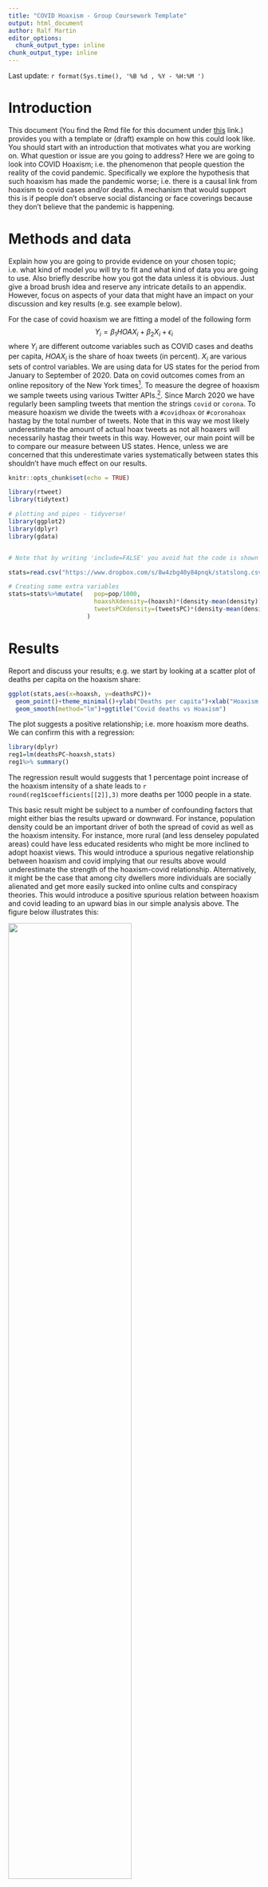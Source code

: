 ```yaml
---
title: "COVID Hoaxism - Group Coursework Template"
output: html_document
author: Ralf Martin
editor_options: 
  chunk_output_type: inline
chunk_output_type: inline
---
```






Last update:  `r format(Sys.time(), '%B %d , %Y - %H:%M ')`


# Introduction


This document (You find the Rmd file for this document under [this](https://mondpanther.github.io/datastorieshub/code/CourseworkGuide.Rmd) link.) provides you with a template or (draft) example on how this could look like. You should start with an introduction that motivates what you are working on. What question or issue are you going to address? 
Here we are going to look into COVID Hoaxism; i.e. the phenomenon that people question the reality of the covid pandemic. Specifically we explore the hypothesis that such hoaxism has made the pandemic worse; i.e. there is a causal link from hoaxism to covid cases and/or deaths. A mechanism that would support this is if people don't observe social distancing or face coverings because they don't believe that the pandemic is happening.


# Methods and data
Explain how you are going to provide evidence on your chosen topic; i.e. what kind of model you will try to fit and what kind of data you are going to use. Also briefly describe how you got the data unless it is obvious. Just give a broad brush idea and reserve any intricate details to an appendix. However, focus on aspects of your data that might have an impact on your discussion and key results (e.g. see example below).


For the case of covid hoaxism we are fitting a model of the following form
$$ Y_i=\beta_1 HOAX_i + \beta_2 X_i + \epsilon_i$$ 
where $Y_i$ are different outcome variables such as COVID cases and deaths per capita, $HOAX_i$ is the share of hoax tweets (in percent). $X_i$ are various sets of control variables.  We are using data for US states for the period from January to September of 2020. Data on covid outcomes comes from an online repository of the New York times^[More details [here](https://github.com/nytimes/covid-19-data)]. To measure the degree of hoaxism we sample tweets using various Twitter APIs.^[Here is a nice discussion how this can be done with R]. Since March 2020 we have regularly been sampling tweets that mention the strings `covid` or `corona`. To measure hoaxism we divide the tweets with a `#covidhoax` or `#coronahoax` hastag by the total number of tweets. 
Note that in this way we most likely underestimate the amount of actual hoax tweets as not all hoaxers will necessarily hastag their tweets in this way. However, our main point will be to compare our measure between US states. Hence, unless we are concerned that this underestimate varies systematically between states this shouldn't have much effect on our results.





```r
knitr::opts_chunk$set(echo = TRUE)

library(rtweet)
library(tidytext)

# plotting and pipes - tidyverse!
library(ggplot2)
library(dplyr)
library(gdata)



```





```r
# Note that by writing 'include=FALSE' you avoid hat the code is shown in final output

stats=read.csv("https://www.dropbox.com/s/8w4zbg40y84pnqk/statslong.csv?dl=1")

# Creating some extra variables
stats=stats%>%mutate(   pop=pop/1000, 
                        hoaxshXdensity=(hoaxsh)*(density-mean(density)),
                        tweetsPCXdensity=(tweetsPC)*(density-mean(density))
                      )


```


# Results

Report and discuss your results; e.g. we start by looking at a scatter plot of deaths per capita on the hoaxism share:

```r


ggplot(stats,aes(x=hoaxsh, y=deathsPC))+
  geom_point()+theme_minimal()+ylab("Deaths per capita")+xlab("Hoaxism share in %")+
  geom_smooth(method="lm")+ggtitle("Covid deaths vs Hoaxism")


```

The plot suggests a positive relationship; i.e. more hoaxism more deaths. We can confirm this with a regression:



```r
library(dplyr)
reg1=lm(deathsPC~hoaxsh,stats) 
reg1%>% summary()
```

The regression result would suggests that 1 percentage point increase of the hoaxism intensity of a shate leads to `r round(reg1$coefficients[[2]],3)` more deaths per 1000 people in a state.

This basic result might be subject to a number of confounding factors that might either bias the results upward or downward. For instance, population density could be an important driver of both the spread of covid as well as the hoaxism intensity. For instance, more rural (and less denseley populated areas) could have less educated residents who might be more inclined to adopt hoaxist views. This would introduce a spurious negative relationship between hoaxism and covid implying that our results above would underestimate the strength of the hoaxism-covid relationship. Alternatively, it might be the case that among city dwellers more individuals are socially alienated and get more easily sucked into online cults and conspiracy theories. This would introduce a positive spurious relation between hoaxism and covid leading to an upward bias in our simple analysis above. The figure below illustrates this:

![](covidconfounding.png){width=70%}


Hence a good idea is to introduce population density (measured in person per square mile) as control variable. We do this in the following regression

```r
reg2=lm(deathsPC~hoaxsh+density,stats) 
reg2%>% summary()

```

We firstly find that there is a significant positive relationship between density and covid deaths as would have been expected. Secondly, we see that the hoaxism covid relationship remains significant and is now quantitatively stronger (i.e. a one percentage point increase in hoaxism is associated with a `r round(reg2$coefficients[[2]],3)` increase of covid deaths per 1000 residents), which would be consistent with the negative bias story (via education) suggested above.

There are clearly further concerns to explore. For instance with the data we already have we can easily include a further control variable: the number of tweets per capita. This could be another control for confounding influences such as education for instance, which might only impefectly be captured by population density; e.g. states withmore educted people will have higher internet (and twitter) usage. The resulting regression is as follows:

<br>

```r

reg3=lm(deathsPC~hoaxsh+density+tweetsPC,stats) 
reg3%>% summary()

```


We see two things in particular
1. Tweets per capita do not have a significant influence on deaths.
2. The hoaxism effect remains virtually unchanged. In other words: it is robust to this small modification in the model, which is re-assuring.
<br>
The fact that the relationship is significant doesn't mean it is necessarily important. To get a sense of the order of magnitude we can work out how much lower covid deaths for the US as a whole would be if our estimate above is true reflection of the causal effect of hoaxism. We can use our model to work out how many lifes would have been saved in a given US state $i$ in absence of hoaxism by calculating
$$ \Delta Deaths^{CF}_i=\hat{\beta_1} \times HOAX_i \times POP_i$$
where $\Delta Deaths^{CF}_i$ is the (counterfactual) number of deaths avoided and $POP_i$ is a state's population.
Summing over all states we can work out the total number of deaths that could have been avoided in the US.


```r
# When doing something like this be mindful of the units
# pop is in 1000s of people
# deathsPC is deaths per 1000s of people
# deaths is the number of deaths


cf_Ddeaths=as.character(round(sum(stats$hoaxsh * stats$pop) * reg3$coefficients[[2]]))
sum_deaths=sum(stats$deaths)


```

This leads to a value of `r cf_Ddeaths`, which corresponds to `r round(as.numeric(cf_Ddeaths)/sum_deaths*100,1)` % of deaths over the sample period considered here. This is clearly substantial. Of course there are still many possible confounding factors that should be explored but a figure like that is at the very least a strong motivation for further research in this area.


# Conclusion
There are many differnt things one could or even should try. Clearly, there are other useful control variables. One could explore the interaction between hoaxism and density as we did during the visualisation lecture. One could look at time series data for individual states and see if flare ups in infection are somehow related to flare ups in hoaxism.
However, a basic analysis and discussion as done here would be a good group coursework piece along with a conclusion along the following lines:

Hoaxism and related mis-information are an increasing concern for the functioning of democracy, our well being and economics. In the case of the covid pandemic, mis-information has potentially immediate deadly consequences. Here we explored the link between hoaxsim and covid deaths across US states. We found a robust and significant relationship between hoaxism and covid deaths. We also find that the relationship quantitatively meaningful. If we take the numbers at face value they imply that without hoaxism as much as 30% of US COVID deaths could have been avoided. Clearly this figure should be subjected to further scrutiny - e.g. by using more sophisticated empirical models -, but it is clearly a strong motivator to understand the mechanisms behind COVID hoaxism better.





